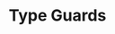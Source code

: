 ---
id: "ts_tf_hard_006"
questionType: "TRUE_FALSE"
title: "Type Guards"
statement: "Custom type guards must return a boolean value."
difficulty: "HARD"
category: "Type Script"
correctAnswer: false
explanation: "They must return a type predicate like 'x is string', not just boolean."
---